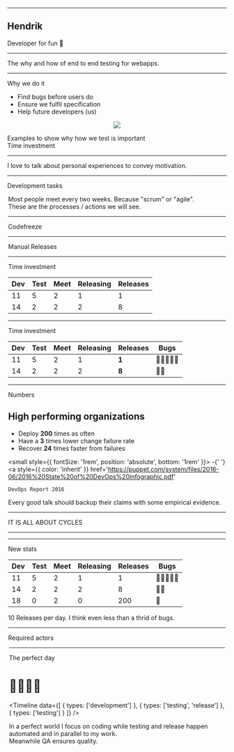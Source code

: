 


<Head>
  <title>Testing</title>
</Head>

<!-- Presentation start -->


<OpeningSlide
  title="Web Apps don't need no manual testing 🧐"
  author='Hendrik Wallbaum'
/>

---


<Center>

<Portrait src='images/portrait.jpg' />

</Center>

## Hendrik

Developer for fun 🎉

---

<BackgroundImage
  src='images/journey.jpg'
  credit='Photo by Austin Ban on Unsplash'
  creditLink='https://unsplash.com/photos/gb5VDzCIVbA?utm_source=unsplash&utm_medium=referral&utm_content=creditCopyText'
/>

<Impact onImage={true}>
  The why and how of end to end testing for webapps.
</Impact>

---

<SlideHeadline sectionTitle='Testing'>Why we do it</SlideHeadline>

<CustomSplit>

- Find bugs before users do
- Ensure we fulfil specification
- Help future developers (us)

<Center>

![](images/testing-detective.png)

</Center>

</CustomSplit>

<Notes>
  Examples to show why how we test is important
  <br />
  Time investment
</Notes>

---

<Interlude text='📖 Story time' />

<Notes>I love to talk about personal experiences to convey motivation.</Notes>

---

<SlideHeadline sectionTitle='Story time'>Development tasks</SlideHeadline>

<Legend
  items={[
    {
      src: '/images/meetings-calendar.png',
      title: 'Meetings'
    },
    {
      src: '/images/working-2-construction.png',
      title: 'Work on product'
    },
    {
      src: '/images/testing-detective.png',
      title: 'Manual testing'
    },
    {
      src: '/images/releasing-rocket.png',
      title: 'Releasing software'
    }
  ]}
/>

<Notes>
  Most people meet every two weeks. Because "scrum" or "agile".
  <br />
  These are the processes / actions we will see.
</Notes>

---

<SlideHeadline sectionTitle='Story time'>Codefreeze</SlideHeadline>


<Timeline data={longTestingData} />

---

<SlideHeadline sectionTitle='Story time'>Manual Releases</SlideHeadline>


<Timeline data={splitTestingData} />

---

<SlideHeadline sectionTitle='Story time'>Time investment</SlideHeadline>

| Dev | Test | Meet | Releasing | Releases |
| --- | ---- | ---- | --------- | -------- |
| 11  | 5    | 2    | 1         | 1        |
| 14  | 2    | 2    | 2         | 8        |

<Credit credit='Timeinvestment in days' />

---

<SlideHeadline sectionTitle='Story time'>Time investment</SlideHeadline>

| Dev | Test | Meet | Releasing | Releases | Bugs       |
| --- | ---- | ---- | --------- | -------- | ---------- |
| 11  | 5    | 2    | 1         | **1**    | 🐛🐛🐛🐛🐛 |
| 14  | 2    | 2    | 2         | **8**    | 🐛🐛       |

<Credit credit='Timeinvestment in days' />

---

<SlideHeadline sectionTitle='Story time'>Numbers</SlideHeadline>

## High performing organizations

- Deploy **200** times as often
- Have a **3** times lower change failure rate
- Recover **24** times faster from failures

<small style={{ fontSize: '1rem', position: 'absolute', bottom: '1rem' }}>
  -{' '}
  <a
    style={{ color: 'inherit' }}
    href='https://puppet.com/system/files/2016-06/2016%20State%20of%20DevOps%20infographic.pdf'
  >
    DevOps Report 2016
  </a>
</small>

<Notes>
  Every good talk should backup their claims with some empirical evidence.
</Notes>

---

<BackgroundImage
  src='images/cycle.jpg'
  credit='Photo by Jeff Fielitz on Unsplash'
  creditLink='https://unsplash.com/photos/60WxQTZ8iq8?utm_source=unsplash&utm_medium=referral&utm_content=creditCopyText'
/>

<Quote size='3' onImage>
  IT IS ALL ABOUT CYCLES
</Quote>

---

<SlideHeadline sectionTitle='My dream' />


<Timeline data={perfectTestingData} />

---

<SlideHeadline sectionTitle='My dream'>New stats</SlideHeadline>

| Dev | Test | Meet | Releasing | Releases | Bugs       |
| --- | ---- | ---- | --------- | -------- | ---------- |
| 11  | 5    | 2    | 1         | 1        | 🐛🐛🐛🐛🐛 |
| 14  | 2    | 2    | 2         | 8        | 🐛🐛       |
| 18  | 0    | 2    | 0         | 200      | 🐛         |

<Credit credit='Timeinvestment in days' />

<Notes>10 Releases per day. I think even less than a thrid of bugs.</Notes>

---

<SlideHeadline sectionTitle='My dream'>Required actors</SlideHeadline>

<Legend
  items={[
    {
      emoji: '👨‍💻',
      title: 'Developer'
    },
    {
      emoji: '🧐',
      title: 'Tester / QA'
    },
    {
      emoji: '🤖',
      title: 'Computer'
    }
  ]}
/>

---

<SlideHeadline sectionTitle='My dream'>The perfect day</SlideHeadline>

<h1
style={{
    display: 'flex',
    justifyContent: 'space-around'
  }}><span>👨‍💻</span><span>🤖</span><span>🧐</span></h1>

<Timeline
  data={[
    {
      types: ['development']
    },
    {
      types: ['testing', 'release']
    },
    {
      types: ['testing']
    }
  ]}
/>

<Notes>
  In a perfect world I focus on coding while testing and release happen
  automated and in parallel to my work.
  <br />
  Meanwhile QA ensures quality.
</Notes>
